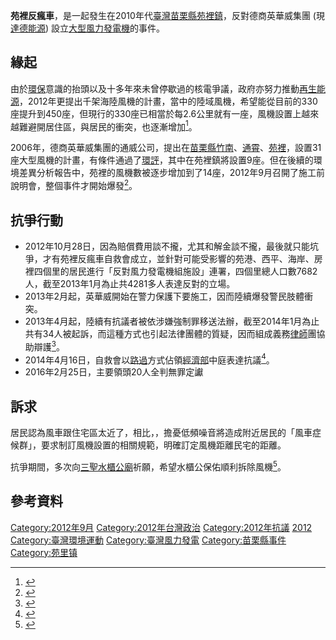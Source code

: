 '''苑裡反瘋車'''，是一起發生在2010年代[[臺灣|臺灣]][[苗栗縣|苗栗縣]][[苑裡鎮|苑裡鎮]]，反對德商英華威集團 (現[[達德能源|達德能源]]) 設立[[風力發電廠|大型風力發電機]]的事件。

==緣起==
由於[[環保|環保]]意識的抬頭以及十多年來未曾停歇過的核電爭議，政府亦努力推動[[再生能源|再生能源]]，2012年更提出千架海陸風機的計畫，當中的陸域風機，希望能從目前的330座提升到450座，但現行的330座已相當於每2.6公里就有一座，風機設置上越來越難避開居住區，與居民的衝突，也逐漸增加<ref>{{cite news |url=http://pnn.pts.org.tw/main/2013/03/03/%E3%80%90%E6%88%91%E5%80%91%E7%9A%84%E5%B3%B6%E3%80%91%E9%A2%A8%E8%83%BD%E7%A5%9E%E8%A9%B1/ |title=【我們的島】風能神話 |language=zh-tw |publisher=公視 |date=2013-03-03 |access-date=2014-04-18 |archive-url=https://web.archive.org/web/20140419014525/http://pnn.pts.org.tw/main/2013/03/03/%E3%80%90%E6%88%91%E5%80%91%E7%9A%84%E5%B3%B6%E3%80%91%E9%A2%A8%E8%83%BD%E7%A5%9E%E8%A9%B1/ |archive-date=2014-04-19 |dead-url=yes }}</ref>。

2006年，德商英華威集團的通威公司，提出在[[苗栗縣|苗栗縣]][[竹南鎮|竹南]]、[[通霄鎮|通霄]]、[[苑裡鎮|苑裡]]，設置31座大型風機的計畫，有條件通過了[[環評|環評]]，其中在苑裡鎮將設置9座。但在後續的環境差異分析報告中，苑裡的風機數被逐步增加到了14座，2012年9月召開了施工前說明會，整個事件才開始爆發<ref>{{cite news |url=http://www.coolloud.org.tw/node/73858 |title=風機叢林 運動和政治 苑裡到底發生了什麼事？|language=zh-tw |publisher=苦勞網|date=2013-04-23 }}</ref>。

==抗爭行動==
*2012年10月28日，因為賠償費用談不攏，尤其和解金談不攏，最後就只能坑爭，才有苑裡反瘋車自救會成立，並針對可能受影響的苑港、西平、海岸、房裡四個里的居民進行「反對風力發電機組施設」連署，四個里總人口數7682人，截至2013年1月為止共4281多人表達反對的立場。
*2013年2月起，英華威開始在警力保護下要施工，因而陸續爆發警民肢體衝突。
*2013年4月起，陸續有抗議者被依涉嫌強制罪移送法辦，截至2014年1月為止共有34人被起訴，而這種方式也引起法律團體的質疑，因而組成義務[[律師|律師]]團協助辯護<ref>{{cite news|url=http://pnn.pts.org.tw/main/2014/01/16/%E6%B3%95%E5%BE%8B%E4%BA%BA%E8%8B%91%E8%A3%A1%E8%AA%93%E5%B8%AB-%E6%8C%BA%E5%8F%8D%E9%A2%A8%E8%BB%8A%E9%81%8B%E5%8B%95/|title=力挺反風車運動 法律人苑裡誓師|language=zh-tw|publisher=公視|date=2014-01-16|access-date=2014-04-18|archive-url=https://web.archive.org/web/20140419013723/http://pnn.pts.org.tw/main/2014/01/16/%E6%B3%95%E5%BE%8B%E4%BA%BA%E8%8B%91%E8%A3%A1%E8%AA%93%E5%B8%AB-%E6%8C%BA%E5%8F%8D%E9%A2%A8%E8%BB%8A%E9%81%8B%E5%8B%95/|archive-date=2014-04-19|dead-url=yes}}</ref>。
*2014年4月16日，自救會以[[集會遊行法#路過爭議|路過]]方式佔領[[中華民國經濟部|經濟部]]中庭表達抗議<ref>{{cite news |url=http://udn.com/NEWS/NATIONAL/NAT5/8617915.shtml |title=抗議風機工期展延… 反瘋車路過經部|language=zh-tw |publisher=聯合報|date=2014-04-17 }}</ref>。
*2016年2月25日，主要領頭20人全判無罪定讞

==訴求==
居民認為風車跟住宅區太近了，{{Fact|國際平均的安全距離470-700公尺|}}相比，{{Fact|苑裡風車與住戶的距離只有60-250公尺|}}，擔憂低頻噪音將造成附近居民的「風車症候群」，要求制訂風機設置的相關規範，明確訂定風機距離民宅的距離。

抗爭期間，多次向[[三聖水櫃公廟|三聖水櫃公廟]]祈願，希望水櫃公保佑順利拆除風機<ref name="蔡政珉">{{Cite news|url=https://news.ltn.com.tw/news/local/paper/820589|title=〈貼近民宅〉2風機基座拆 反瘋車自救會酬神|author=蔡政珉|language=zh-tw|publisher=《自由時報》|date=2014-10-11|accessdate=2019-10-25|archive-date=2014-10-16|archive-url=https://web.archive.org/web/20141016224527/http://news.ltn.com.tw/news/local/paper/820589|dead-url=no}}</ref>。

==參考資料==
{{reflist}}

{{台灣環境運動}}
{{Portal bar|臺灣|社會|政治|能源|可再生能源|電力}}
[[Category:2012年9月|Category:2012年9月]]
[[Category:2012年台灣政治|Category:2012年台灣政治]]
[[Category:2012年抗議|Category:2012年抗議]]
[[Category:台灣電力公司歷史|2012]]
[[Category:臺灣環境運動|Category:臺灣環境運動]]
[[Category:臺灣風力發電|Category:臺灣風力發電]]
[[Category:苗栗縣事件|Category:苗栗縣事件]]
[[Category:苑里镇|Category:苑里镇]]